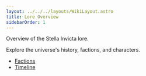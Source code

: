 ```yaml
---
layout: ../../../layouts/WikiLayout.astro
title: Lore Overview
sidebarOrder: 1
---
```


Overview of the Stella Invicta lore.

Explore the universe's history, factions, and characters.

- [Factions](/wiki/lore/factions)
- [Timeline](/wiki/lore/timeline)

